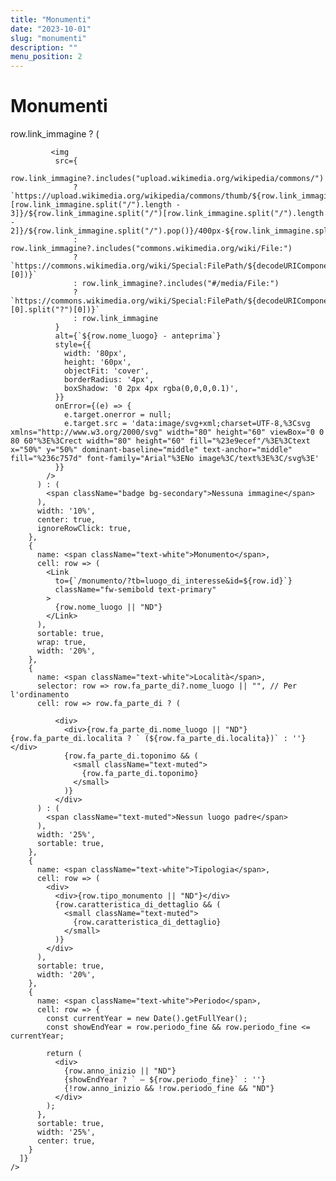 ```yaml
---
title: "Monumenti"
date: "2023-10-01"
slug: "monumenti"
description: ""
menu_position: 2
---
```



# Monumenti

<Row className="my-4">
  <Col md={12}>
    <DataTb
      striped={true}
      source={{
        directus: {
          table: "luogo_di_interesse",
          queryString: "filter[tipologia][_eq]=monumento&fields=id,nome_luogo,tipo_monumento,anno_inizio,periodo_fine,caratteristica_di_dettaglio,link_immagine,fa_parte_di.nome_luogo,fa_parte_di.toponimo,fa_parte_di.localita&limit=-1"
        }
      }}
      striped
      highlightOnHover
      className="data-table shadow-sm rounded"
      customStyles={{
        headCells: {
          style: {
            backgroundColor: '#5f3dc4',
            color: 'white',
            fontWeight: 'bold',
            fontSize: '1rem',
          },
        },
        cells: {
          style: {
            padding: '12px 15px',
            verticalAlign: 'middle',
          },
        },
      }}
      defaultSortField="nome_luogo"
      defaultSortAsc
      columns={[
        {
          cell: row => row.link_immagine ? (
            
             <img 
              src={
                row.link_immagine?.includes("upload.wikimedia.org/wikipedia/commons/")
                  ? `https://upload.wikimedia.org/wikipedia/commons/thumb/${row.link_immagine.split("/")[row.link_immagine.split("/").length - 3]}/${row.link_immagine.split("/")[row.link_immagine.split("/").length - 2]}/${row.link_immagine.split("/").pop()}/400px-${row.link_immagine.split("/").pop()}`
                  : row.link_immagine?.includes("commons.wikimedia.org/wiki/File:")
                  ? `https://commons.wikimedia.org/wiki/Special:FilePath/${decodeURIComponent(row.link_immagine.split("File:").pop().split("?")[0])}`
                  : row.link_immagine?.includes("#/media/File:")
                  ? `https://commons.wikimedia.org/wiki/Special:FilePath/${decodeURIComponent(row.link_immagine.split("#/media/File:").pop().split("/")[0].split("?")[0])}`
                  : row.link_immagine
              }
              alt={`${row.nome_luogo} - anteprima`}
              style={{
                width: '80px',
                height: '60px',
                objectFit: 'cover',
                borderRadius: '4px',
                boxShadow: '0 2px 4px rgba(0,0,0,0.1)',
              }}
              onError={(e) => {
                e.target.onerror = null; 
                e.target.src = 'data:image/svg+xml;charset=UTF-8,%3Csvg xmlns="http://www.w3.org/2000/svg" width="80" height="60" viewBox="0 0 80 60"%3E%3Crect width="80" height="60" fill="%23e9ecef"/%3E%3Ctext x="50%" y="50%" dominant-baseline="middle" text-anchor="middle" fill="%236c757d" font-family="Arial"%3ENo image%3C/text%3E%3C/svg%3E'
              }}
            />  
          ) : (
            <span className="badge bg-secondary">Nessuna immagine</span>
          ),
          width: '10%',
          center: true,
          ignoreRowClick: true,
        },
        {
          name: <span className="text-white">Monumento</span>,
          cell: row => (
            <Link 
              to={`/monumento/?tb=luogo_di_interesse&id=${row.id}`}
              className="fw-semibold text-primary"
            >
              {row.nome_luogo || "ND"}
            </Link>
          ),
          sortable: true,
          wrap: true,
          width: '20%',
        },
        {
          name: <span className="text-white">Località</span>,
          selector: row => row.fa_parte_di?.nome_luogo || "", // Per l'ordinamento
          cell: row => row.fa_parte_di ? (
            
              <div>
                <div>{row.fa_parte_di.nome_luogo || "ND"}{row.fa_parte_di.localita ? ` (${row.fa_parte_di.localita})` : ''}</div>
                {row.fa_parte_di.toponimo && (
                  <small className="text-muted">
                    {row.fa_parte_di.toponimo}
                  </small>
                )}
              </div>
          ) : (
            <span className="text-muted">Nessun luogo padre</span>
          ),
          width: '25%',
          sortable: true,
        },
        {
          name: <span className="text-white">Tipologia</span>,
          cell: row => (
            <div>
              <div>{row.tipo_monumento || "ND"}</div>
              {row.caratteristica_di_dettaglio && (
                <small className="text-muted">
                  {row.caratteristica_di_dettaglio}
                </small>
              )}
            </div>
          ),
          sortable: true,
          width: '20%',
        },
        {
          name: <span className="text-white">Periodo</span>,
          cell: row => {
            const currentYear = new Date().getFullYear();
            const showEndYear = row.periodo_fine && row.periodo_fine <= currentYear;
            
            return (
              <div>
                {row.anno_inizio || "ND"}
                {showEndYear ? ` — ${row.periodo_fine}` : ''}
                {!row.anno_inizio && !row.periodo_fine && "ND"}
              </div>
            );
          },
          sortable: true,
          width: '25%',
          center: true,
        }
      ]}
    />
  </Col>
</Row>